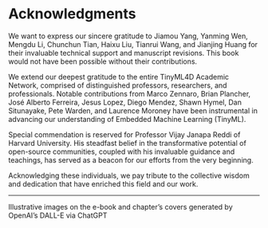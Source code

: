 # Acknowledgments {.unnumbered}

We want to express our sincere gratitude to Jiamou Yang, Yanming Wen, Mengdu Li, Chunchun Tian, Haixu Liu, Tianrui Wang, and Jianjing Huang for their invaluable technical support and manuscript revisions. This book would not have been possible without their contributions.

We extend our deepest gratitude to the entire TinyML4D Academic Network, comprised of distinguished professors, researchers, and professionals. Notable contributions from Marco Zennaro, Brian Plancher, José Alberto Ferreira, Jesus Lopez, Diego Mendez, Shawn Hymel, Dan Situnayake, Pete Warden, and Laurence Moroney have been instrumental in advancing our understanding of Embedded Machine Learning (TinyML).

Special commendation is reserved for Professor Vijay Janapa Reddi of Harvard University. His steadfast belief in the transformative potential of open-source communities, coupled with his invaluable guidance and teachings, has served as a beacon for our efforts from the very beginning.

Acknowledging these individuals, we pay tribute to the collective wisdom and dedication that have enriched this field and our work.

------------------------------------------------------------------------

Illustrative images on the e-book and chapter's covers generated by OpenAI's DALL-E via ChatGPT
